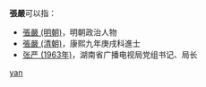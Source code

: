 '''張嚴'''可以指：
* [[張嚴_(明朝)|張嚴 (明朝)]]，明朝政治人物
* [[張嚴_(清朝)|張嚴 (清朝)]]，康熙九年庚戌科進士
* [[张严_(1963年)|张严 (1963年)]]，湖南省广播电视局党组书记、局长

{{disambig}}

[[Category:二字张姓人名消歧义|yan]]